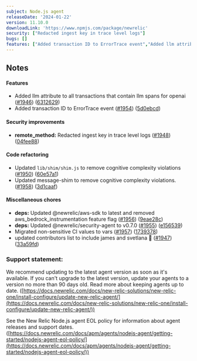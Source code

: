 ```yaml
---
subject: Node.js agent
releaseDate: '2024-01-22'
version: 11.10.0
downloadLink: 'https://www.npmjs.com/package/newrelic'
security: ["Redacted ingest key in trace level logs"]
bugs: []
features: ["Added transaction ID to ErrorTrace event","Added llm attribute to all transactions that contain llm spans for openai"]
---
```


## Notes

#### Features

* Added llm attribute to all transactions that contain llm spans for openai ([#1946](https://github.com/newrelic/node-newrelic/pull/1946)) ([6312629](https://github.com/newrelic/node-newrelic/commit/6312629326c02fe3de4db91ee293eb71b7ddd042))
* Added transaction ID to ErrorTrace event ([#1954](https://github.com/newrelic/node-newrelic/pull/1954)) ([5d0ebcd](https://github.com/newrelic/node-newrelic/commit/5d0ebcd216cb60b3a488b2b5f7c20f71f8d5bbeb))

#### Security improvements

* **remote_method:** Redacted ingest key in trace level logs ([#1948](https://github.com/newrelic/node-newrelic/pull/1948)) ([04fee88](https://github.com/newrelic/node-newrelic/commit/04fee886bd2f479e568830ea03217d7c9aba87d9))

#### Code refactoring

* Updated `lib/shim/shim.js` to remove cognitive complexity violations ([#1950](https://github.com/newrelic/node-newrelic/pull/1950)) ([60e57a1](https://github.com/newrelic/node-newrelic/commit/60e57a10f038c1e70dfef2937592983b2bfd5613))
* Updated message-shim to remove cognitive complexity violations. ([#1958](https://github.com/newrelic/node-newrelic/pull/1958)) ([3d1caaf](https://github.com/newrelic/node-newrelic/commit/3d1caaf7d7f7de1c2e139eb7943f557b896fc1e2))

#### Miscellaneous chores

* **deps:** Updated @newrelic/aws-sdk to latest and removed aws_bedrock_instrumentation feature flag ([#1956](https://github.com/newrelic/node-newrelic/pull/1956)) ([9eae28c](https://github.com/newrelic/node-newrelic/commit/9eae28c7ca06f9287fe09a2d51ad61534d9e8b1d))
* **deps:** Updated @newrelic/security-agent to v0.7.0 ([#1955](https://github.com/newrelic/node-newrelic/pull/1955)) ([e156539](https://github.com/newrelic/node-newrelic/commit/e15653916f4614e17501202f6831459a8104e7a7))
* Migrated non-sensitive CI values to vars ([#1957](https://github.com/newrelic/node-newrelic/pull/1957)) ([1739378](https://github.com/newrelic/node-newrelic/commit/17393782a278fd3c3289332c78a88a5d6819be7c))
* updated contributors list to include james and svetlana 🎉 ([#1947](https://github.com/newrelic/node-newrelic/pull/1947)) ([33a59fd](https://github.com/newrelic/node-newrelic/commit/33a59fdcdeb3e4074b4611d88e2fe79a65168fe3))

### Support statement:

We recommend updating to the latest agent version as soon as it's available. If you can't upgrade to the latest version, update your agents to a version no more than 90 days old. Read more about keeping agents up to date. ([https://docs.newrelic.com/docs/new-relic-solutions/new-relic-one/install-configure/update-new-relic-agent/](https://docs.newrelic.com/docs/new-relic-solutions/new-relic-one/install-configure/update-new-relic-agent/))

See the New Relic Node.js agent EOL policy for information about agent releases and support dates. ([https://docs.newrelic.com/docs/apm/agents/nodejs-agent/getting-started/nodejs-agent-eol-policy/](https://docs.newrelic.com/docs/apm/agents/nodejs-agent/getting-started/nodejs-agent-eol-policy/))
